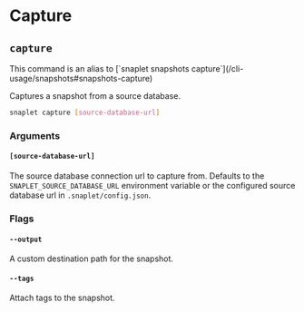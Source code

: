 
# Capture

## `capture`

<Callout type="info">
  This command is an alias to [`snaplet snapshots capture`](/cli-usage/snapshots#snapshots-capture)
</Callout>

Captures a snapshot from a source database.

```bash >_&nbsp;terminal
snaplet capture [source-database-url]
```

### Arguments

#### `[source-database-url]`

The source database connection url to capture from. Defaults to the `SNAPLET_SOURCE_DATABASE_URL` environment variable or the configured source database url in `.snaplet/config.json`.

### Flags

#### `--output`

A custom destination path for the snapshot.

#### `--tags`

Attach tags to the snapshot.